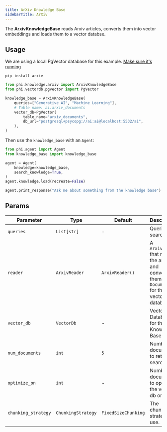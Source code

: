 ```yaml
---
title: ArXiv Knowledge Base
sidebarTitle: ArXiv
---
```


The **ArxivKnowledgeBase** reads Arxiv articles, converts them into vector embeddings and loads them to a vector databse.

## Usage

<Note>

We are using a local PgVector database for this example. [Make sure it's running](https://docs.phidata.com/vectordb/pgvector)

</Note>

```shell
pip install arxiv
```

```python knowledge_base.py
from phi.knowledge.arxiv import ArxivKnowledgeBase
from phi.vectordb.pgvector import PgVector

knowledge_base = ArxivKnowledgeBase(
    queries=["Generative AI", "Machine Learning"],
    # Table name: ai.arxiv_documents
    vector_db=PgVector(
        table_name="arxiv_documents",
        db_url="postgresql+psycopg://ai:ai@localhost:5532/ai",
    ),
)
```

Then use the `knowledge_base` with an `Agent`:

```python agent.py
from phi.agent import Agent
from knowledge_base import knowledge_base

agent = Agent(
    knowledge=knowledge_base,
    search_knowledge=True,
)
agent.knowledge.load(recreate=False)

agent.print_response("Ask me about something from the knowledge base")
```

## Params

| Parameter           | Type               | Default           | Description                                                                                         |
| ------------------- | ------------------ | ----------------- | --------------------------------------------------------------------------------------------------- |
| `queries`           | `List[str]`        | -                 | Queries to search                                                                                   |
| `reader`            | `ArxivReader`      | `ArxivReader()`   | A `ArxivReader` that reads the articles and converts them into `Documents` for the vector database. |
| `vector_db`         | `VectorDb`         | -                 | Vector Database for the Knowledge Base.                                                             |
| `num_documents`     | `int`              | `5`               | Number of documents to return on search.                                                            |
| `optimize_on`       | `int`              | -                 | Number of documents to optimize the vector db on.                                                   |
| `chunking_strategy` | `ChunkingStrategy` | `FixedSizeChunking` | The chunking strategy to use.                                                                       |
